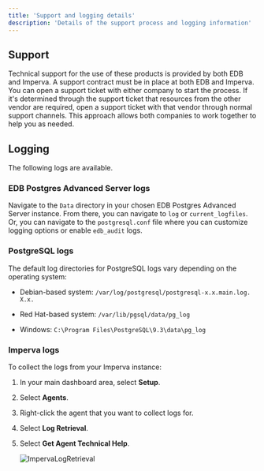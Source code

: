```yaml
---
title: 'Support and logging details'
description: 'Details of the support process and logging information'
---
```


## Support

Technical support for the use of these products is provided by both EDB and Imperva. A support contract must be in place at both EDB and Imperva. You can open a support ticket with either company to start the process. If it's determined through the support ticket that resources from the other vendor are required, open a support ticket with that vendor through normal support channels. This approach allows both companies to work together to help you as needed.

## Logging

The following logs are available.

### EDB Postgres Advanced Server logs

Navigate to the `Data` directory in your chosen EDB Postgres Advanced Server instance. From there, you can navigate to `log` or `current_logfiles`. Or, you can navigate to the `postgresql.conf` file where you can customize logging options or enable `edb_audit` logs.

### PostgreSQL logs

The default log directories for PostgreSQL logs vary depending on the operating system:

- Debian-based system: `/var/log/postgresql/postgresql-x.x.main.log. X.x.`

- Red Hat-based system: `/var/lib/pgsql/data/pg_log`

- Windows: `C:\Program Files\PostgreSQL\9.3\data\pg_log`

### Imperva logs

To collect the logs from your Imperva instance:

1. In your main dashboard area, select **Setup**.
2. Select **Agents**.
3. Right-click the agent that you want to collect logs for.
4. Select **Log Retrieval**.
5. Select **Get Agent Technical Help**.


   ![ImpervaLogRetrieval](Images/ImpervaLogRetrieval.png)